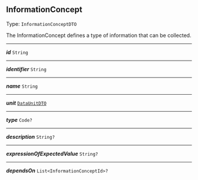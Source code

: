 


## InformationConcept

Type: `InformationConceptDTO`

The InformationConcept defines a type of information that can be collected.



---

***id*** `String`

---

***identifier*** `String`

---

***name*** `String`

---

***unit*** [`DataUnitDTO`](/docs/api-data-unit--docs#dsl-dataunit)

---

***type*** `Code?`

---

***description*** `String?`

---

***expressionOfExpectedValue*** `String?`

---

***dependsOn*** `List<InformationConceptId>?`
